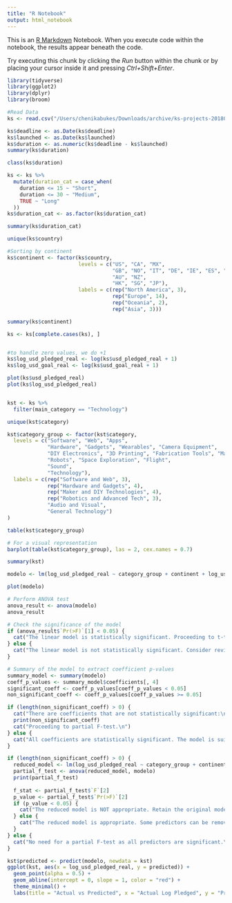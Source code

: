 ```yaml
---
title: "R Notebook"
output: html_notebook
---
```


This is an [R Markdown](http://rmarkdown.rstudio.com) Notebook. When you execute code within the notebook, the results appear beneath the code. 

Try executing this chunk by clicking the *Run* button within the chunk or by placing your cursor inside it and pressing *Ctrl+Shift+Enter*. 

```r
library(tidyverse)
library(ggplot2)
library(dplyr)
library(broom)
```



```r
#Read Data
ks <- read.csv("/Users/chenikabukes/Downloads/archive/ks-projects-201801.csv")
```
```r
ks$deadline <- as.Date(ks$deadline)
ks$launched <- as.Date(ks$launched)
ks$duration <- as.numeric(ks$deadline - ks$launched)
summary(ks$duration)
```


```r
class(ks$duration)
```


```r
ks <- ks %>%
  mutate(duration_cat = case_when(
    duration <= 15 ~ "Short",
    duration <= 30 ~ "Medium",
    TRUE ~ "Long"
  ))
ks$duration_cat <- as.factor(ks$duration_cat)
```


```r
summary(ks$duration_cat)
```
```r
unique(ks$country)
```
```r
#Sorting by continent
ks$continent <- factor(ks$country, 
                       levels = c("US", "CA", "MX", 
                                  "GB", "NO", "IT", "DE", "IE", "ES", "SE", "FR", "NL", "CH", "AT", "DK", "BE", "LU",
                                  "AU", "NZ",
                                  "HK", "SG", "JP"),
                       labels = c(rep("North America", 3),
                                  rep("Europe", 14),
                                  rep("Oceania", 2),
                                  rep("Asia", 3)))
```


```r
summary(ks$continent)
```


```r
ks <- ks[complete.cases(ks), ]
```
```r
```


```r
#to handle zero values, we do +1
ks$log_usd_pledged_real <- log(ks$usd_pledged_real + 1)
ks$log_usd_goal_real <- log(ks$usd_goal_real + 1)
```


```r
plot(ks$usd_pledged_real)
plot(ks$log_usd_pledged_real)
```


```r
```


```r
kst <- ks %>%
  filter(main_category == "Technology")
```
```r
unique(kst$category)
```
```r
kst$category_group <- factor(kst$category,
  levels = c("Software", "Web", "Apps",
             "Hardware", "Gadgets", "Wearables", "Camera Equipment",
             "DIY Electronics", "3D Printing", "Fabrication Tools", "Makerspaces",
             "Robots", "Space Exploration", "Flight",
             "Sound",
             "Technology"),
  labels = c(rep("Software and Web", 3),
             rep("Hardware and Gadgets", 4),
             rep("Maker and DIY Technologies", 4),
             rep("Robotics and Advanced Tech", 3),
             "Audio and Visual",
             "General Technology")
)
```
```r
table(kst$category_group)

# For a visual representation
barplot(table(kst$category_group), las = 2, cex.names = 0.7)
```
```r
summary(kst)
```


```r
modelo <- lm(log_usd_pledged_real ~ category_group + continent + log_usd_goal_real + duration_cat + backers, data = kst)
```



```r
plot(modelo)
```
```r
# Perform ANOVA test
anova_result <- anova(modelo)
anova_result

# Check the significance of the model
if (anova_result$`Pr(>F)`[1] < 0.05) {
  cat("The linear model is statistically significant. Proceeding to t-tests.\n")
} else {
  cat("The linear model is not statistically significant. Consider revising the model.\n")
}
```


```r
# Summary of the model to extract coefficient p-values
summary_model <- summary(modelo)
coeff_p_values <- summary_model$coefficients[, 4]  
significant_coeff <- coeff_p_values[coeff_p_values < 0.05]  
non_significant_coeff <- coeff_p_values[coeff_p_values >= 0.05] 

if (length(non_significant_coeff) > 0) {
  cat("There are coefficients that are not statistically significant:\n")
  print(non_significant_coeff)
  cat("Proceeding to partial F-test.\n")
} else {
  cat("All coefficients are statistically significant. The model is suitable as is.\n")
}

```

```r
if (length(non_significant_coeff) > 0) {
  reduced_model <- lm(log_usd_pledged_real ~ category_group + continent + log_usd_goal_real + duration_cat, data = kst) 
  partial_f_test <- anova(reduced_model, modelo)
  print(partial_f_test)
  
  f_stat <- partial_f_test$`F`[2]
  p_value <- partial_f_test$`Pr(>F)`[2]
  if (p_value < 0.05) {
    cat("The reduced model is NOT appropriate. Retain the original model.\n")
  } else {
    cat("The reduced model is appropriate. Some predictors can be removed.\n")
  }
} else {
  cat("No need for a partial F-test as all predictors are significant.\n")
}

```


```r
kst$predicted <- predict(modelo, newdata = kst)
ggplot(kst, aes(x = log_usd_pledged_real, y = predicted)) +
  geom_point(alpha = 0.5) +
  geom_abline(intercept = 0, slope = 1, color = "red") +
  theme_minimal() +
  labs(title = "Actual vs Predicted", x = "Actual Log Pledged", y = "Predicted Log Pledged")
```
